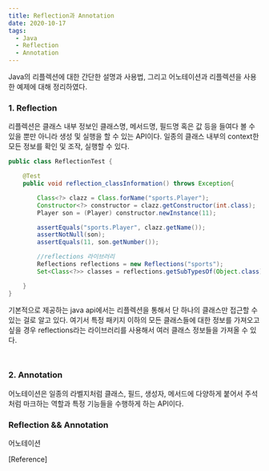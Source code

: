 ```yaml
---
title: Reflection과 Annotation
date: 2020-10-17
tags:
  - Java
  - Reflection
  - Annotation 
---  
```


 Java의 리플렉션에 대한 간단한 설명과 사용법, 그리고 어노테이션과 리플렉션을 사용한 예제에 대해 정리하였다. 

### 1. Reflection 

 리플렉션은 클래스 내부 정보인 클래스명, 메서드명, 필드명 혹은 값 등을 들여다 볼 수 있을 뿐만 아니라 생성 및 실행을 할 수 있는 API이다. 일종의 클래스 내부의
 context한 모든 정보를 확인 및 조작, 실행할 수 있다. 

~~~Java
public class ReflectionTest {

    @Test
    public void reflection_classInformation() throws Exception{

        Class<?> clazz = Class.forName("sports.Player");
        Constructor<?> constructor = clazz.getConstructor(int.class);
        Player son = (Player) constructor.newInstance(11);

        assertEquals("sports.Player", clazz.getName());
        assertNotNull(son);
        assertEquals(11, son.getNumber());

        //reflections 라이브러리
        Reflections reflections = new Reflections("sports");
        Set<Class<?>> classes = reflections.getSubTypesOf(Object.class);

    }
}
~~~
기본적으로 제공하는 java api에서는 리플렉션을 통해서 단 하나의 클래스만 접근할 수 있는 걸로 알고 있다. 여기서 특정 패키지 이하의
모든 클래스들에 대한 정보를 가져오고 싶을 경우 reflections라는 라이브러리를 사용해서 여러 클래스 정보들을 가져올 수 있다.

~~~Java



~~~

### 2. Annotation 
어노테이션은 일종의 라벨지처럼 클래스, 필드, 생성자, 메서드에 다양하게 붙어서 주석처럼 마크하는 역할과 특정 기능들을
수행하게 하는 API이다.



### Reflection && Annotation 
 어노테이션


 
[Reference]

